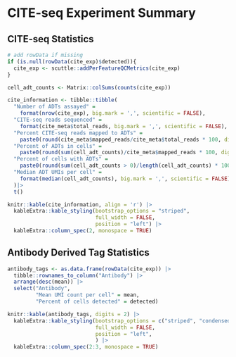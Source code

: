 # CITE-seq Experiment Summary

## CITE-seq Statistics

```r
# add rowData if missing
if (is.null(rowData(cite_exp)$detected)){
  cite_exp <- scuttle::addPerFeatureQCMetrics(cite_exp)
}

cell_adt_counts <- Matrix::colSums(counts(cite_exp))

cite_information <- tibble::tibble(
  "Number of ADTs assayed" = 
    format(nrow(cite_exp), big.mark = ',', scientific = FALSE),
  "CITE-seq reads sequenced" = 
    format(cite_meta$total_reads, big.mark = ',', scientific = FALSE),
  "Percent CITE-seq reads mapped to ADTs" = 
    paste0(round(cite_meta$mapped_reads/cite_meta$total_reads * 100, digits = 2), "%"),
  "Percent of ADTs in cells" = 
    paste0(round(sum(cell_adt_counts)/cite_meta$mapped_reads * 100, digits = 2), "%"),
  "Percent of cells with ADTs" = 
    paste0(round(sum(cell_adt_counts > 0)/length(cell_adt_counts) * 100, digits = 2), "%"),
  "Median ADT UMIs per cell" = 
    format(median(cell_adt_counts), big.mark = ',', scientific = FALSE)
  )|>
  t()

knitr::kable(cite_information, align = 'r') |>
  kableExtra::kable_styling(bootstrap_options = "striped",
                            full_width = FALSE,
                            position = "left") |>
  kableExtra::column_spec(2, monospace = TRUE)
```

## Antibody Derived Tag Statistics 
```r
antibody_tags <- as.data.frame(rowData(cite_exp)) |>
  tibble::rownames_to_column("Antibody") |>
  arrange(desc(mean)) |>
  select("Antibody",
         "Mean UMI count per cell" = mean,
         "Percent of cells detected" = detected)

knitr::kable(antibody_tags, digits = 2) |>
  kableExtra::kable_styling(bootstrap_options = c("striped", "condensed"),
                            full_width = FALSE,
                            position = "left",
                            ) |>
  kableExtra::column_spec(2:3, monospace = TRUE) 
  
```
